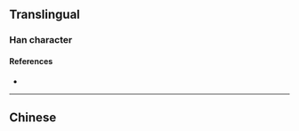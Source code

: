 {{also|燾}}
{{character info}}
==Translingual==

===Han character===
{{Han char|rn=86|rad=火|as=07|sn=11|four=|canj=QIF,XQIF|ids=⿱寿灬}}

====References====
* {{Han ref|kx=0673.111|hdz=32206.130|uh=7118|ud=28952}}

----

==Chinese==
{{zh-see|燾}}